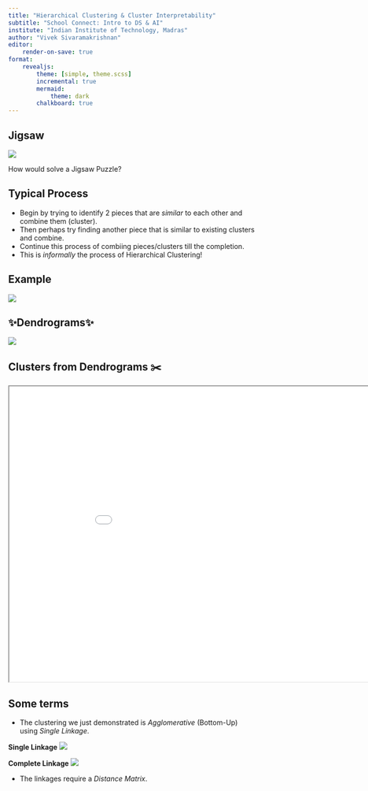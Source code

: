 ```yaml
---
title: "Hierarchical Clustering & Cluster Interpretability"
subtitle: "School Connect: Intro to DS & AI"
institute: "Indian Institute of Technology, Madras"
author: "Vivek Sivaramakrishnan"
editor:
    render-on-save: true
format: 
    revealjs:
        theme: [simple, theme.scss]
        incremental: true
        mermaid:
            theme: dark
        chalkboard: true
---
```


## Jigsaw

![](jigsaw.png)

How would solve a Jigsaw Puzzle?

## Typical Process

- Begin by trying to identify 2 pieces that are *similar* to each other and combine them (cluster).
- Then perhaps try finding another piece that is similar to existing clusters and combine.
- Continue this process of combiing pieces/clusters till the completion.
- This is *informally* the process of Hierarchical Clustering!

## Example

![](p1.png)

## ✨Dendrograms✨

![](p2.png)

## Clusters from Dendrograms ✂️

```{=html}
<iframe width="950" height="600" src="anim.html"></iframe>
```

## Some terms {.smaller}

- The clustering we just demonstrated is *Agglomerative* (Bottom-Up) using *Single Linkage*.

:::: {layout="[ 50, 50 ]"}

::: {#first-column .fragment}
**Single Linkage**
![](single.png)
:::

::: {#second-column .fragment}
**Complete Linkage**
![](complete.png)
:::

::::

- The linkages require a *Distance Matrix*.